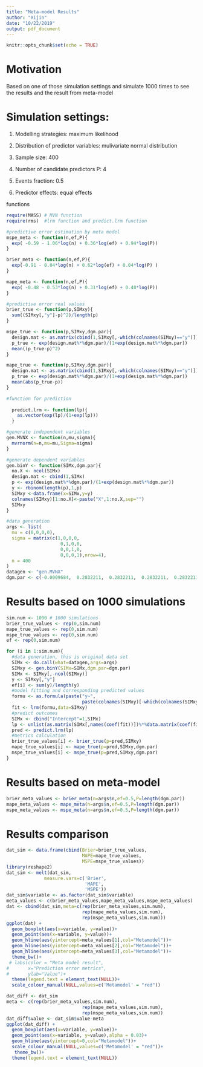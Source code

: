 ```yaml
---
title: "Meta-model Results"
author: "Xijin"
date: "10/22/2019"
output: pdf_document
---
```


```r
knitr::opts_chunk$set(echo = TRUE)
```


# Motivation

Based on one of those simulation settings and simulate 1000 times to see the results and the result from meta-model

# Simulation settings:

1. Modelling strategies: maximum likelihood

2. Distribution of predictor variables: mulivariate normal distribution

3. Sample size: 400

4. Number of candidate predictors P: 4

5. Events fraction: 0.5

6. Predictor effects: equal effects


functions 

```r
require(MASS) # MVN function
require(rms)  #lrm function and predict.lrm function
```


```r
#predictive error estimation by meta model
mspe_meta <- function(n,ef,P){
  exp( -0.59 - 1.06*log(n) + 0.36*log(ef) + 0.94*log(P))
}

brier_meta <- function(n,ef,P){
  exp(-0.91 - 0.04*log(n) + 0.62*log(ef) + 0.04*log(P) )
}

mape_meta <- function(n,ef,P){
  exp( -0.48 - 0.53*log(n) + 0.31*log(ef) + 0.48*log(P))
}

#predictive error real values
brier_true <- function(p,SIMxy){
  sum((SIMxy[,"y"]-p)^2)/length(p)
}

mspe_true <- function(p,SIMxy,dgm.par){
  design.mat <- as.matrix(cbind(1,SIMxy[,-which(colnames(SIMxy)=="y")]))
  p_true <- exp(design.mat%*%dgm.par)/(1+exp(design.mat%*%dgm.par))
  mean((p_true-p)^2)
}

mape_true <- function(p,SIMxy,dgm.par){
  design.mat <- as.matrix(cbind(1,SIMxy[,-which(colnames(SIMxy)=="y")]))
  p_true <- exp(design.mat%*%dgm.par)/(1+exp(design.mat%*%dgm.par))
  mean(abs(p_true-p))
}

#function for prediction
  
  predict.lrm <- function(lp){  
    as.vector(exp(lp)/(1+exp(lp)))
  } 

#generate independent variables
gen.MVNX <- function(n,mu,sigma){
  mvrnorm(n=n,mu=mu,Sigma=sigma)
}

#generate dependent variables
gen.binY <- function(SIMx,dgm.par){
  no.X <- ncol(SIMx)
  design.mat <- cbind(1,SIMx)
  p <- exp(design.mat%*%dgm.par)/(1+exp(design.mat%*%dgm.par))
  y <- rbinom(length(p),1,p)
  SIMxy <-data.frame(x=SIMx,y=y)
  colnames(SIMxy)[1:no.X]<-paste("X",1:no.X,sep="")  
  SIMxy
}
```

```r
#data generation
args <- list(
  mu = c(0,0,0,0),
  sigma = matrix(c(1,0,0,0,
                    0,1,0,0,
                    0,0,1,0,
                    0,0,0,1),nrow=4),
  n = 400
)
datagen <- "gen.MVNX"
dgm.par <- c(-0.0009684,  0.2832211,  0.2832211,  0.2832211,  0.2832211)
```



# Results based on 1000 simulations

```r
sim.num <- 1000 # 1000 simulations
brier_true_values <- rep(0,sim.num)
mape_true_values <- rep(0,sim.num)
mspe_true_values <- rep(0,sim.num)
ef <- rep(0,sim.num)

for (i in 1:sim.num){
  #data generation, this is original data set 
  SIMx <- do.call(what=datagen,args=args)
  SIMxy <- gen.binY(SIMx=SIMx,dgm.par=dgm.par)
  SIMx <- SIMxy[,-ncol(SIMxy)]
  y <- SIMxy[,"y"]
  ef[i] <- sum(y)/length(y)
  #model fitting and corresponding predicted values
  formu <- as.formula(paste("y~",
                            paste(colnames(SIMxy)[-which(colnames(SIMxy)=="y")],collapse="+"),sep=""))
  fit <- lrm(formu,data=SIMxy)
  #predict outcomes
  SIMx <- cbind("Intercept"=1,SIMx)
  lp <- unlist(as.matrix(SIMx[,names(coef(fit))])%*%data.matrix(coef(fit)))
  pred <- predict.lrm(lp)
  #metrics calculation
  brier_true_values[i] <- brier_true(p=pred,SIMxy)
  mape_true_values[i] <- mape_true(p=pred,SIMxy,dgm.par)
  mspe_true_values[i] <- mspe_true(p=pred,SIMxy,dgm.par)
}
```


# Results based on meta-model
```r
brier_meta_values <- brier_meta(n=args$n,ef=0.5,P=length(dgm.par))
mape_meta_values <- mape_meta(n=args$n,ef=0.5,P=length(dgm.par))
mspe_meta_values <- mspe_meta(n=args$n,ef=0.5,P=length(dgm.par))
```


# Results comparison
```r
dat_sim <- data.frame(cbind(Brier=brier_true_values,
                            MAPE=mape_true_values,
                            MSPE=mspe_true_values))
library(reshape2)
dat_sim <- melt(dat_sim,
              measure.vars=c('Brier',
                             'MAPE',
                             'MSPE'))
dat_sim$variable <- as.factor(dat_sim$variable)
meta_values <- c(brier_meta_values,mape_meta_values,mspe_meta_values)
dat <- cbind(dat_sim,meta=c(rep(brier_meta_values,sim.num),
                            rep(mape_meta_values,sim.num),
                            rep(mspe_meta_values,sim.num)))
ggplot(dat) +
  geom_boxplot(aes(x=variable, y=value))+
  geom_point(aes(x=variable, y=value))+
  geom_hline(aes(yintercept=meta_values[1],col="Metamodel"))+
  geom_hline(aes(yintercept=meta_values[2],col="Metamodel"))+
  geom_hline(aes(yintercept=meta_values[3],col="Metamodel"))+
  theme_bw()+
 # labs(color = "Meta model result",
#       x="Prediction error metrics",
#       ylab="Value")+
  theme(legend.text = element_text(NULL))+
  scale_colour_manual(NULL,values=c('Metamodel' = "red"))

dat_diff <- dat_sim
meta <- c(rep(brier_meta_values,sim.num),
                            rep(mape_meta_values,sim.num),
                            rep(mspe_meta_values,sim.num))
dat_diff$value <- dat_sim$value-meta
ggplot(dat_diff) +
  geom_boxplot(aes(x=variable, y=value))+
  geom_point(aes(x=variable, y=value),alpha = 0.03)+
  geom_hline(aes(yintercept=0,col="Metamodel"))+
  scale_colour_manual(NULL,values=c('Metamodel' = "red"))+
   theme_bw()+
  theme(legend.text = element_text(NULL))

```


